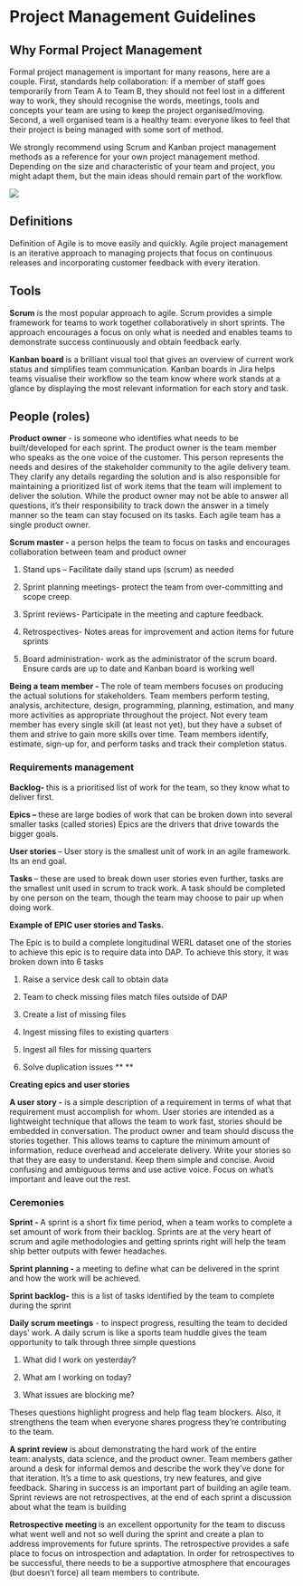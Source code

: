
# Project Management Guidelines

## Why Formal Project Management

Formal project management is important for many reasons, here are a couple. First, standards help collaboration: if a member of staff goes temporarily from Team A to Team B, they should not feel lost in a different way to work, they should recognise the words, meetings, tools and concepts your team are using to keep the project organised/moving. Second, a well organised team is a healthy team: everyone likes to feel that their project is being managed with some sort of method.

We strongly recommend using Scrum and Kanban project management methods as a reference for your own project management method. Depending on the size and characteristic of your team and project, you might adapt them, but the main ideas should remain part of the workflow.

![](images/project_management.png)

## Definitions

Definition of Agile is to move easily and quickly. Agile project management is an iterative approach to managing projects that focus on continuous releases and incorporating customer feedback with every iteration.

## Tools

**Scrum**  is the most popular approach to agile. Scrum provides a simple framework for teams to work together collaboratively in short sprints. The approach encourages a focus on only what is needed and enables teams to demonstrate success continuously and obtain feedback early.

**Kanban board ** is a brilliant visual tool that gives an overview of current work status and simplifies team communication. Kanban boards in Jira helps teams visualise their workflow so the team know where work stands at a glance by displaying the most relevant information for each story and task.

## People (roles)

**Product owner** - is someone who identifies what needs to be built/developed for each sprint. The product owner is the team member who speaks as the one voice of the customer. This person represents the needs and desires of the stakeholder community to the agile delivery team. They clarify any details regarding the solution and is also responsible for maintaining a prioritized list of work items that the team will implement to deliver the solution. While the product owner may not be able to answer all questions, it's their responsibility to track down the answer in a timely manner so the team can stay focused on its tasks. Each agile team has a single product owner.

**Scrum master - ** a person helps the team to focus on tasks and encourages collaboration between team and product owner

1. Stand ups – Facilitate daily stand ups (scrum) as needed

1. Sprint planning meetings- protect the team from over-committing and scope creep.

1. Sprint reviews- Participate in the meeting and capture feedback.

1. Retrospectives- Notes areas for improvement and action items for future sprints

1. Board administration- work as the administrator of the scrum board. Ensure cards are up to date and Kanban board is working well



**Being a team member - ** The role of team members focuses on producing the actual solutions for stakeholders. Team members perform testing, analysis, architecture, design, programming, planning, estimation, and many more activities as appropriate throughout the project. Not every team member has every single skill (at least not yet), but they have a subset of them and strive to gain more skills over time. Team members identify, estimate, sign-up for, and perform tasks and track their completion status.

### Requirements management

**Backlog- ** this is a prioritised list of work for the team, so they know what to deliver first.

**Epics – ** these are large bodies of work that can be broken down into several smaller tasks (called stories) Epics are the drivers that drive towards the bigger goals.

**User stories ** – User story is the smallest unit of work in an agile framework. Its an end goal.

**Tasks ** – these are used to break down user stories even further, tasks are the smallest unit used in scrum to track work. A task should be completed by one person on the team, though the team may choose to pair up when doing work.

**Example of EPIC user stories and Tasks. **

The Epic is to build a complete longitudinal WERL dataset one of the stories to achieve this epic is to require data into DAP. To achieve this story, it was broken down into 6 tasks

1. Raise a service desk call to obtain data

1. Team to check missing files match files outside of DAP

1. Create a list of missing files

1. Ingest missing files to existing quarters

1. Ingest all files for missing quarters

1. Solve duplication issues ** **

**Creating epics and user stories **

**A user story -**  is a simple description of a requirement in terms of what that requirement must accomplish for whom. User stories are intended as a lightweight technique that allows the team to work fast, stories should be embedded in conversation. The product owner and team should discuss the stories together. This allows teams to capture the minimum amount of information, reduce overhead and accelerate delivery.  Write your stories so that they are easy to understand. Keep them simple and concise. Avoid confusing and ambiguous terms and use active voice. Focus on what's important and leave out the rest.

### Ceremonies

**Sprint - ** A sprint is a short fix time period, when a team works to complete a set amount of work from their backlog. Sprints are at the very heart of scrum and agile methodologies and getting sprints right will help the team ship better outputs with fewer headaches.

**Sprint planning - ** a meeting to define what can be delivered in the sprint and how the work will be achieved.

**Sprint backlog-**  this is a list of tasks identified by the team to complete during the sprint

**Daily scrum meetings**  - to inspect progress, resulting the team to decided days' work. A daily scrum is like a sports team huddle gives the team opportunity to talk through three simple questions

1. What did I work on yesterday?

1. What am I working on today?

1. What issues are blocking me?

Theses questions highlight progress and help flag team blockers. Also, it strengthens the team when everyone shares progress they're contributing to the team.

**A sprint review**  is about demonstrating the hard work of the entire team: analysts, data science, and the product owner.  Team members gather around a desk for informal demos and describe the work they've done for that iteration. It's a time to ask questions, try new features, and give feedback. Sharing in success is an important part of building an agile team. Sprint reviews are not retrospectives, at the end of each sprint a discussion about what the team is building

**Retrospective meeting **  is an excellent opportunity for the team to discuss what went well and not so well during the sprint and create a plan to address improvements for future sprints. The retrospective provides a safe place to focus on introspection and adaptation. In order for retrospectives to be successful, there needs to be a supportive atmosphere that encourages (but doesn't force) all team members to contribute.
